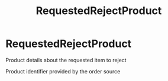 ﻿---
title: RequestedRejectProduct
description: The properties associated with a RequestedRejectProduct
---

RequestedRejectProduct
===============================================
Product details about the requested item to reject

<Reference>
  <Field name="product_id" type="string" nullable={true}>
    <Description>
      Product identifier provided by the order source
    </Description>
  </Field>
</Reference>
